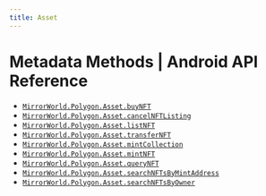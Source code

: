 ```yaml
---
title: Asset
---
```


# Metadata Methods | Android API Reference

- [`MirrorWorld.Polygon.Asset.buyNFT`](/api-reference/android/polygon/asset/buyNFT)
- [`MirrorWorld.Polygon.Asset.cancelNFTListing`](/api-reference/android/polygon/asset/cancelNFTListing)
- [`MirrorWorld.Polygon.Asset.listNFT`](/api-reference/android/polygon/asset/listNFT)
- [`MirrorWorld.Polygon.Asset.transferNFT`](/api-reference/android/polygon/asset/transferNFT)
- [`MirrorWorld.Polygon.Asset.mintCollection`](/api-reference/android/polygon/asset/mintCollection)
- [`MirrorWorld.Polygon.Asset.mintNFT`](/api-reference/android/polygon/asset/mintNFT)
- [`MirrorWorld.Polygon.Asset.queryNFT`](/api-reference/android/polygon/asset/queryNFT)
- [`MirrorWorld.Polygon.Asset.searchNFTsByMintAddress`](/api-reference/android/polygon/asset/searchNFTsByMintAddress)
- [`MirrorWorld.Polygon.Asset.searchNFTsByOwner`](/api-reference/android/polygon/asset/searchNFTsByOwner)